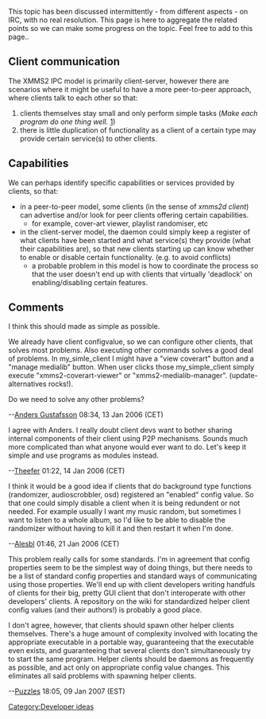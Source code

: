 This topic has been discussed intermittently - from different aspects - on IRC, with no real resolution. This page is here to aggregate the related points so we can make some progress on the topic. Feel free to add to this page..

== Client communication ==

The XMMS2 IPC model is primarily client-server, however there are scenarios where it might be useful to have a more peer-to-peer approach, where clients talk to each other so that:

# clients themselves stay small and only perform simple tasks (''Make each program do one thing well.'' [http://www.faqs.org/docs/artu/ch01s06.html])
# there is little duplication of functionality as a client of a certain type may provide certain service(s) to other clients.

== Capabilities ==

We can perhaps identify specific capabilities or services provided by clients, so that:

* in a peer-to-peer model, some clients (in the sense of ''xmms2d client'') can advertise and/or look for peer clients offering certain capabilities.
** for example, cover-art viewer, playlist randomiser, etc
* in the client-server model, the daemon could simply keep a register of what clients have been started and what service(s) they provide (what their capabilities are), so that new clients starting up can know whether to enable or disable certain functionality. (e.g. to avoid conflicts)
** a probable problem in this model is how to coordinate the process so that the user doesn't end up with clients that virtually 'deadlock' on enabling/disabling certain features.

== Comments ==

I think this should made as simple as possible.

We already have client configvalue, so we can configure other clients, that solves most problems.
Also executing other commands solves a good deal of problems. In my_simle_client I might have a "view coverart" button and a "manage medialib" button. When user clicks those my_simple_client simply execute "xmms2-coverart-viewer" or "xmms2-medialib-manager". (update-alternatives rocks!).

Do we need to solve any other problems?

--[[User:Anders Gustafsson|Anders Gustafsson]] 08:34, 13 Jan 2006 (CET)

I agree with Anders.  I really doubt client devs want to bother sharing internal components of their client using P2P mechanisms.  Sounds much more complicated than what anyone would ever want to do.  Let's keep it simple and use programs as modules instead.

--[[User:Theefer|Theefer]] 01:22, 14 Jan 2006 (CET)

I think it would be a good idea if clients that do background type functions (randomizer, audioscrobbler, osd) registered an "enabled" config value. So that one could simply disable a client when it is being redundent or not needed. For example usually I want my music random, but sometimes I want to listen to a whole album, so I'd like to be able to disable the randomizer without having to kill it and then restart it when I'm done.

--[[User:Alesbl|Alesbl]] 01:46, 21 Jan 2006 (CET)

This problem really calls for some standards. I'm in agreement that config properties seem to be the simplest way of doing things, but there needs to be a list of standard config properties and standard ways of communicating using those properties. We'll end up with client developers writing handfuls of clients for their big, pretty GUI client that don't interoperate with other developers' clients. A repository on the wiki for standardized helper client config values (and their authors!) is probably a good place.

I don't agree, however, that clients should spawn other helper clients themselves. There's a huge amount of complexity involved with locating the appropriate executable in a portable way, guaranteeing that the executable even exists, and guaranteeing that several clients don't simultaneously try to start the same program. Helper clients should be daemons as frequently as possible, and act only on appropriate config value changes. This eliminates all said problems with spawning helper clients.

--[[User:Puzzles|Puzzles]] 18:05, 09 Jan 2007 (EST)

[[Category:Developer ideas]]